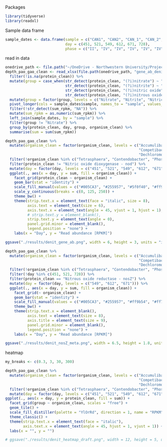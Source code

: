 Packages

```r
library(tidyverse)
library(readxl)
```


Sample data frame
```r
sample_dates <- data.frame(sample = c("CAN1", "CAN2", "CAN_1", "CAN_2", "CAN_3", "CAN3"),
                           day = c(451, 521, 549, 612, 671, 728),
                           phase = c("II", "IV", "IV", "IV", "IV", "IV"))
```

read in data
```r
onedrive_path <- file.path("~/OneDrive - Northwestern University/Project folders/CANDO metagenomics/")
depth_pao_gao_clean <- read_xlsx(file.path(onedrive_path, "gene_ab_denit.xlsx"), sheet = "clean") %>%
  filter(!is.na(protein_clean)) %>%
  mutate(group = case_when(str_detect(protein_clean, "(?i)nitrate") ~ "Nitrate",
                           str_detect(protein_clean, "(?i)nitrite") ~ "Nitrite",
                           str_detect(protein_clean, "(?i)nitric oxide") ~ "Nitric oxide",
                           str_detect(protein_clean, "(?i)nitrous oxide") ~ "Nitrous oxide")) %>%
  mutate(group = factor(group, levels = c("Nitrate", "Nitrite", "Nitric oxide", "Nitrous oxide"))) %>%
  pivot_longer(cols = sample_dates$sample, names_to = "sample", values_to = "sum_rpkm") %>%
  filter(!str_detect(sum_rpkm, "NA")) %>%
  mutate(sum_rpkm = as.numeric(sum_rpkm)) %>%
  left_join(sample_dates, by = "sample") %>%
  filter(group != "Nitrate") %>%
  group_by(protein_clean, day, group, organism_clean) %>%
  summarise(sum = sum(sum_rpkm))

```




```r

depth_pao_gao_clean %>%
  mutate(organism_clean = factor(organism_clean, levels = c("Accumulibacter", "Phosphoribacter", "Tetrasphaera",
                                                            "Competibacter", "Contendobacter", "Defluviicoccus",
                                                            "Dechloromonas", "Flavobacterium", "Thauera", "Zoogloea"))) %>%
  filter(!organism_clean %in% c("Tetrasphaera", "Contendobacter", "Phosphoribacter", "Flavobacterium")) %>%
  filter(protein_clean != "Nitric oxide dioxygenase - nod") %>%
  mutate(day = factor(day, levels = c("451", "521", "549", "612", "671", "728"))) %>%
  ggplot(., aes(x = day, y = sum, fill = organism_clean)) +
    facet_grid(protein_clean ~ organism_clean) +
    geom_bar(stat = "identity") + 
    scale_fill_manual(values = c("#005CA3", "#255957", "#5f0f40", "#ff9b54", "#ff7f51", "#ce4257")) + 
    scale_y_continuous(breaks = c(0, 125, 250)) + 
    theme_bw() + 
    theme(strip.text.x = element_text(face = "italic", size = 8),
          axis.text = element_text(size = 6),
          axis.text.x = element_text(angle = 45, vjust = 1, hjust = 1),
          # strip.text.y = element_blank(),
          strip.text.y = element_text(angle = 0),
          panel.grid.minor = element_blank(),
          legend.position = "none") + 
    labs(x = "Day", y = "Read abundance [RPKM]") 

ggsave("./results/denit_gene_ab.png", width = 6, height = 3, units = "in", dpi = 320)


```

```r

depth_pao_gao_clean %>%
  mutate(organism_clean = factor(organism_clean, levels = c("Accumulibacter", "Phosphoribacter", "Tetrasphaera",
                                                            "Competibacter", "Contendobacter", "Defluviicoccus",
                                                            "Dechloromonas", "Flavobacterium", "Thauera", "Zoogloea"))) %>%
  filter(!organism_clean %in% c("Tetrasphaera", "Contendobacter", "Phosphoribacter", "Flavobacterium")) %>%
  filter(!day %in% c(451, 521, 728)) %>%
  filter(protein_clean == "Nitrous oxide reductase - nosZ") %>%
  mutate(day = factor(day, levels = c("549", "612", "671"))) %>%
  ggplot(., aes(x = day, y = sum, fill = organism_clean)) +
    facet_grid(~ organism_clean) +
    geom_bar(stat = "identity") + 
    scale_fill_manual(values = c("#005CA3", "#255957", "#ff9b54", "#ff7f51", "#ce4257")) + 
    theme_bw() + 
    theme(strip.text.x = element_blank(),
          axis.text = element_text(size = 8),
          axis.title = element_text(size = 9),
          panel.grid.minor = element_blank(),
          legend.position = "none") + 
    labs(x = "Day", y = "Read abundance [RPKM]") 

ggsave("./results/denit_nosZ_meta.png", width = 6.5, height = 1.8, units = "in", dpi = 320)
```


heatmap
```r
my_breaks <- c(0.3, 3, 30, 300)

depth_pao_gao_clean %>%
  mutate(organism_clean = factor(organism_clean, levels = c("Accumulibacter", "Phosphoribacter", "Tetrasphaera",
                                                            "Competibacter", "Contendobacter", "Defluviicoccus",
                                                            "Dechloromonas", "Flavobacterium", "Thauera", "Zoogloea"))) %>%
  filter(!organism_clean %in% c("Tetrasphaera", "Contendobacter", "Phosphoribacter")) %>%
  mutate(day = factor(day, levels = c("451", "521", "549", "612", "671", "728"))) %>%
ggplot(., aes(x = day, y = protein_clean, fill = sum)) +
  facet_grid(group ~ organism_clean, scales = "free") +
  geom_tile() +
  scale_fill_distiller(palette = "YlOrRd", direction = 1, name = "RPKM", trans = "log", breaks = my_breaks)  +
  theme_classic() +
  theme(strip.text.x = element_text(face = "italic"), 
        axis.text.x = element_text(angle = 45, hjust = 1, vjust = 1)) + 
  labs(x = "", y = "")

# ggsave("./results/denit_heatmap_draft.png", width = 12, height = 5, units = "in", dpi = 320)
  
```